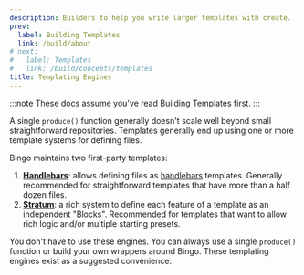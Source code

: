 ```yaml
---
description: Builders to help you write larger templates with create.
prev:
  label: Building Templates
  link: /build/about
# next:
#   label: Templates
#   link: /build/concepts/templates
title: Templating Engines
---
```


:::note
These docs assume you've read [Building Templates](/build/about) first.
:::

A single `produce()` function generally doesn't scale well beyond small straightforward repositories.
Templates generally end up using one or more template systems for defining files.

Bingo maintains two first-party templates:

1. **[Handlebars](/engines/handlebars/about)**: allows defining files as [handlebars](https://handlebarsjs.com) templates.
   Generally recommended for straightforward templates that have more than a half dozen files.
2. **[Stratum](/engines/stratum/about)**: a rich system to define each feature of a template as an independent "Blocks".
   Recommended for templates that want to allow rich logic and/or multiple starting presets.

You don't have to use these engines.
You can always use a single `produce()` function or build your own wrappers around Bingo.
These templating engines exist as a suggested convenience.
